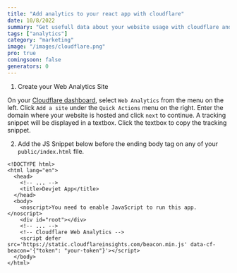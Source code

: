 ```yaml
---
title: "Add analytics to your react app with cloudflare"
date: 10/8/2022
summary: "Get usefull data about your website usage with cloudflare and react"
tags: ["analytics"]
category: "marketing"
image: "/images/cloudflare.png"
pro: true
comingsoon: false
generators: 0
---
```


1. Create your Web Analytics Site

On your [Cloudflare dashboard](https://dash.cloudflare.com/), select `Web Analytics` from the menu on the left. Click `Add a site` under the `Quick Actions` menu on the right. Enter the domain where your website is hosted and click `next` to continue. A tracking snippet will be displayed in a textbox. Click the textbox to copy the tracking snippet.

2. Add the JS Snippet below before the ending body tag on any of your `public/index.html` file.

```html:_document.tsx {11,12}
<!DOCTYPE html>
<html lang="en">
  <head>
    <!-- ... -->
    <title>Devjet App</title>
  </head>
  <body>
    <noscript>You need to enable JavaScript to run this app.</noscript>
    <div id="root"></div>
    <!-- ... -->
    <!-- Cloudflare Web Analytics -->
    <script defer src='https://static.cloudflareinsights.com/beacon.min.js' data-cf-beacon='{"token": "your-token"}'></script>
  </body>
</html>
```
